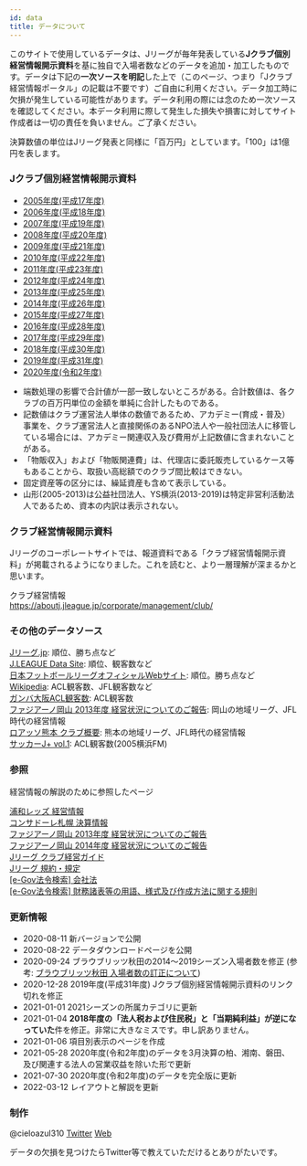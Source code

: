 ```yaml
---
id: data
title: データについて
---
```


このサイトで使用しているデータは、Jリーグが毎年発表している**Jクラブ個別経営情報開示資料**を基に独自で入場者数などのデータを追加・加工したものです。データは下記の**一次ソースを明記**した上で（このページ、つまり「Jクラブ経営情報ポータル」の記載は不要です）ご自由に利用ください。データ加工時に欠損が発生している可能性があります。データ利用の際には念のため一次ソースを確認してください。本データ利用に際して発生した損失や損害に対してサイト作成者は一切の責任を負いません。ご了承ください。

決算数値の単位はJリーグ発表と同様に「百万円」としています。「100」は1億円を表します。

### Jクラブ個別経営情報開示資料

- [2005年度(平成17年度)](https://www.jleague.jp/docs/aboutj/club2006_02.pdf "2005年度(平成17年度) Jクラブ個別経営情報開示資料")
- [2006年度(平成18年度)](https://www.jleague.jp/docs/aboutj/club2007_02.pdf "2006年度(平成18年度) Jクラブ個別経営情報開示資料")
- [2007年度(平成19年度)](https://www.jleague.jp/docs/aboutj/club2008_02.pdf "2007年度(平成19年度) Jクラブ個別経営情報開示資料")
- [2008年度(平成20年度)](https://www.jleague.jp/docs/aboutj/club2009_02.pdf "2008年度(平成20年度) Jクラブ個別経営情報開示資料")
- [2009年度(平成21年度)](https://www.jleague.jp/docs/aboutj/club2010_02.pdf "2009年度(平成21年度) Jクラブ個別経営情報開示資料")
- [2010年度(平成22年度)](https://www.jleague.jp/docs/aboutj/club2011_02.pdf "2010年度(平成22年度) Jクラブ個別経営情報開示資料")
- [2011年度(平成23年度)](https://www.jleague.jp/docs/aboutj/club-h23kaiji.pdf "2011年度(平成23年度) Jクラブ個別経営情報開示資料")
- [2012年度(平成24年度)](https://www.jleague.jp/docs/aboutj/club-h24kaiji.pdf "2012年度(平成24年度) Jクラブ個別経営情報開示資料")
- [2013年度(平成25年度)](https://www.jleague.jp/docs/aboutj/club-h25kaiji.pdf "2013年度(平成25年度) Jクラブ個別経営情報開示資料")
- [2014年度(平成26年度)](https://www.jleague.jp/docs/aboutj/club-h26kaiji.pdf "2014年度(平成26年度) Jクラブ個別経営情報開示資料")
- [2015年度(平成27年度)](https://www.jleague.jp/docs/aboutj/club-h27kaiji.pdf "2015年度(平成27年度) Jクラブ個別経営情報開示資料")
- [2016年度(平成28年度)](https://www.jleague.jp/docs/aboutj/club-h28kaiji.pdf "2016年度(平成28年度) Jクラブ個別経営情報開示資料")
- [2017年度(平成29年度)](https://www.jleague.jp/docs/aboutj/club-h29kaiji.pdf "2017年度(平成29年度) Jクラブ個別経営情報開示資料")
- [2018年度(平成30年度)](https://www.jleague.jp/docs/aboutj/club-h30kaiji_3.pdf "2018年度(平成30年度) Jクラブ個別経営情報開示資料")
- [2019年度(平成31年度)](https://www.jleague.jp/docs/aboutj/club-h31kaiji-1.pdf "2019年度(平成31年度) Jクラブ個別経営情報開示資料")
- [2020年度(令和2年度)](https://aboutj.jleague.jp/corporate/wp-content/themes/j_corp/assets/pdf/club-r2kaiji_1_20210729.pdf "2020年度(令和2年度) Jクラブ個別経営情報開示資料")

<Alert title="データの留意点" severity="warning">
  <ul>
    <li>端数処理の影響で合計値が一部一致しないところがある。合計数値は、各クラブの百万円単位の金額を単純に合計したものである。</li>
    <li>記数値はクラブ運営法人単体の数値であるため、アカデミー(育成・普及）事業を、クラブ運営法人と直接関係のあるNPO法人や一般社団法人に移管している場合には、アカデミー関連収入及び費用が上記数値に含まれないことがある。</li>
    <li>「物販収入」および「物販関連費」は、代理店に委託販売しているケース等もあることから、取扱い高総額でのクラブ間比較はできない。</li>
    <li>固定資産等の区分には、繰延資産も含めて表示している。</li>
    <li>山形(2005-2013)は公益社団法人、YS横浜(2013-2019)は特定非営利活動法人であるため、資本の内訳は表示されない。</li>
  </ul>
</Alert>

### クラブ経営情報開示資料

Jリーグのコーポレートサイトでは、報道資料である「クラブ経営情報開示資料」が掲載されるようになりました。これを読むと、より一層理解が深まるかと思います。

クラブ経営情報  
<https://aboutj.jleague.jp/corporate/management/club/>

### その他のデータソース

[Jリーグ.jp](https://www.jleague.jp/): 順位、勝ち点など  
[J.LEAGUE Data Site](https://data.j-league.or.jp/SFTP01/): 順位、観客数など  
[日本フットボールリーグオフィシャルWebサイト](http://www.jfl.or.jp/): 順位。勝ち点など  
[Wikipedia](https://ja.wikipedia.org/wiki/): ACL観客数、JFL観客数など  
[ガンバ大阪ACL観客数](http://datadata.zashiki.com/gamba/att/douinacl.htm): ACL観客数  
[ファジアーノ岡山 2013年度 経営状況についてのご報告](https://www.fagiano-okayama.com/news/p1398334491.html): 岡山の地域リーグ、JFL時代の経営情報  
[ロアッソ熊本 クラブ概要](https://roasso-k.com/top_team/club_outline): 熊本の地域リーグ、JFL時代の経営情報  
[サッカーJ+ vol.1](https://ja.wikipedia.org/wiki/%E3%82%B5%E3%83%83%E3%82%AB%E3%83%BCJ%2B): ACL観客数(2005横浜FM)

### 参照

経営情報の解説のために参照したページ

[浦和レッズ 経営情報](https://www.urawa-reds.co.jp/club/managdata.php)  
[コンサドーレ札幌 決算情報](https://www.consadole-sapporo.jp/club/settlement/)  
[ファジアーノ岡山 2013年度 経営状況についてのご報告](https://www.fagiano-okayama.com/news/p1398334491.html)  
[ファジアーノ岡山 2014年度 経営状況についてのご報告](https://www.fagiano-okayama.com/news/p1429706533.html)  
[Jリーグ クラブ経営ガイド](https://aboutj.jleague.jp/corporate/management/guide/)  
[Jリーグ 規約・規定](https://aboutj.jleague.jp/corporate/regulation/)  
[[e-Gov法令検索] 会社法](https://elaws.e-gov.go.jp/document?lawid=417AC0000000086)  
[[e-Gov法令検索] 財務諸表等の用語、様式及び作成方法に関する規則](https://elaws.e-gov.go.jp/document?lawid=338M50000040059_20210924_503M60000002061)  

### 更新情報

- 2020-08-11 新バージョンで公開
- 2020-08-22 データダウンロードページを公開
- 2020-09-24 ブラウブリッツ秋田の2014〜2019シーズン入場者数を修正 (参考: [ブラウブリッツ秋田 入場者数の訂正について](https://www.jleague.jp/release/post-64557/))
- 2020-12-28 2019年度(平成31年度) Jクラブ個別経営情報開示資料のリンク切れを修正
- 2021-01-01 2021シーズンの所属カテゴリに更新
- 2021-01-04 **2018年度の「法人税および住民税」と「当期純利益」が逆になっていた**件を修正。非常に大きなミスです。申し訳ありません。
- 2021-01-06 項目別表示のページを作成
- 2021-05-28 2020年度(令和2年度)のデータを3月決算の柏、湘南、磐田、及び関連する法人の営業収益を除いた形で更新
- 2021-07-30 2020年度(令和2年度)のデータを完全版に更新
- 2022-03-12 レイアウトと解説を更新

### 制作

@cieloazul310 [Twitter](https://twitter.com/cieloazul310 "@cieloazul310")  [Web](https://cieloazul310.github.io/ "水戸地図")

データの欠損を見つけたらTwitter等で教えていただけるとありがたいです。
